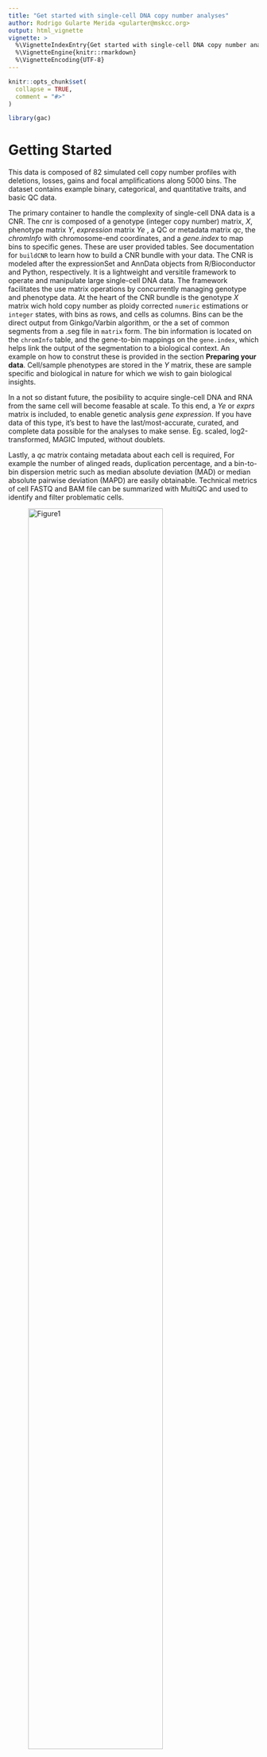 ```yaml
---
title: "Get started with single-cell DNA copy number analyses"
author: Rodrigo Gularte Merida <gularter@mskcc.org>
output: html_vignette
vignette: >
  %\VignetteIndexEntry{Get started with single-cell DNA copy number analyses}
  %\VignetteEngine{knitr::rmarkdown}
  %\VignetteEncoding{UTF-8}
---
```


```r
knitr::opts_chunk$set(
  collapse = TRUE,
  comment = "#>"
)
```

```r
library(gac)
```

# Getting Started

This data is composed of 82 simulated cell copy number profiles with deletions, losses, gains and focal amplifications along 5000 bins.  The dataset contains example binary, categorical, and quantitative traits, and basic QC data. 

The primary container to handle the complexity of single-cell DNA data is a CNR.  The cnr is composed of a genotype (integer copy number) matrix, *X*, phenotype matrix *Y*, _expression_ matrix *Ye* , a QC or metadata matrix *qc*, the *chromInfo* with chromosome-end coordinates, and a *gene.index* to map bins to specific genes.  These are user provided tables.  See documentation for `buildCNR` to learn how to build a CNR bundle with your data.  The CNR is modeled after the expressionSet and AnnData objects from R/Bioconductor and Python, respectively.  It is a lightweight and versitile framework to operate and manipulate large single-cell DNA data.  The framework facilitates the use matrix operations by concurrently managing genotype and phenotype data.  At the heart of the CNR bundle is the genotype *X* matrix wich hold copy number as ploidy corrected `numeric` estimations or `integer` states, with bins as rows, and cells as columns.  Bins can be the direct output from Ginkgo/Varbin algorithm, or the a set of common segments from a .seg file in `matrix` form.  The bin information is located on the `chromInfo` table, and the gene-to-bin mappings on the `gene.index`, which helps link the output of the segmentation to a biological context.  An example on how to construt these is provided in the section **Preparing your data**.  Cell/sample phenotypes are stored in the *Y* matrix, these are sample specific and biological in nature for which we wish to gain biological insights.

In a not so distant future, the posibility to acquire single-cell DNA and RNA from the same cell will become feasable at scale.  To this end, a *Ye* or _exprs_ matrix is included, to enable genetic analysis _gene expression_.  If you have data of this type, it's best to have the last/most-accurate, curated, and complete data possible for the analyses to make sense.  Eg. scaled, log2-transformed, MAGIC Imputed, without doublets.  

Lastly, a *qc* matrix containg metadata about each cell is required, For example the number of alinged reads, duplication percentage, and a bin-to-bin dispersion metric such as median absolute deviation (MAD) or median absolute pairwise deviation (MAPD) are easily obtainable.  Technical metrics of cell FASTQ and BAM file can be summarized with MultiQC and used to identify and filter problematic cells.

![Figure1](figures/CNR.png){ width=80% }

Figure 1. Schematic representation of the CNR bundle and how the different components are related.

## Preparing your data
Data should be in rectancular form, preferably as a data.frame or matrix.  The example data included in the package was generated as follows.

* Copy numbers are a sequence from 0 - 5 in 12 cells as our copy number data, with some added focal amplifcations in a bins, and noise in cells 5 and 11. Column names must be the `cellID`.

```r
## number of cells to simulate
n.cells <- 82

## set pattern
X <- as.data.frame(replicate(n = n.cells, expr = round(seq(0, 5, by = 5/4999), digits = 4)))
names(X) <- paste("cell", 0:(n.cells -1), sep = "")

## set focal
X[, 1] <- 2
X[801:840, 2:10] <- 12
X[800:843, 11:24] <- 18
X[1810:1860, 24:40] <- 22
X[3801:3881, 40:82] <- 80

## adding noisy cells
set.seed(2020)
noisy.cells <- sort(round(runif(floor(n.cells*0.08), min = 1, max = n.cells)))
for(i in noisy.cells) {
    X[,i] <- X[,i] + rnorm(5000)
}
```

* Phenotype in three forms, binary, categorical, and quantitive; and an additional two random variables. Must have one column named `cellID`, and must match those in the copy number matrix.

```r
Y <- data.frame(matrix(NA, nrow = n.cells, ncol = 9))
names(Y) <- c("cellID", "binary1", "binary2",
              "category1", "category2",
              "quantitative1", "quantitative2",
              "random1", "random2")
Y$cellID <- names(X)

Y$binary1 <- rep(c(0, 1), c(floor(n.cells * 0.2), ## 20% of the data
                            ceiling(n.cells * 0.8))) ## 80% of the data
Y$binary2 <- rep(c(1, 0), each = floor(n.cells/2)) ## 50:50 + NA if n.cells is an odd number

Y$category1 <- rep(LETTERS[1:3], round(c(0.33, 0.50, 0.17) * n.cells))
Y$category2 <- rep(LETTERS[26:24], round(c(0.17, 0.50, 0.33) * n.cells))

Y$quantitative1 <- c(rnorm(n = floor(n.cells * 0.2), mean = 2),
                     rnorm(n = ceiling(n.cells * 0.8), mean = 8))
Y$quantitative2 <- rev(seq(0, 20, by = 20/n.cells)[-1])
Y$quantitative2[noisy.cells] <- Y$quantitative2[noisy.cells] - abs(rnorm(1, 3))
Y$quantitative2[noisy.cells] <- Y$quantitative2[noisy.cells] + abs(rnorm(1, 3))

Y$random1 <- abs(rnorm(n.cells))
Y$random2 <- abs(rnorm(n.cells, mean = 200, sd = 300))
```

* QC metadata in this case will be limited to aligned reads (ReadsKept), median bin counts, amplified DNA concentrations, flow cytometry gate, and qc.status as PASS/FAIL.  Must have one column named `cellID`, and must match those in the copy number matrix and phenotype data. QC metrics of cells 5 and 11 are set similar to failed cells in an experiment.

This example was constructed using the following :
  * ReadsKept are simulated based on the recomended sequencing depth in [Baslan et al. 2015](https://pubmed.ncbi.nlm.nih.gov/25858951/)
  * MedianBinCouts assume uniform distribution of ReadsKept across all bins
  * DNA concentrations are simulated based on expected yields from WGA methods
  * Cells 5, and 11 set as FAIL
  
```r
qc <- data.frame(matrix(NA, nrow = n.cells, ncol = 6))
names(qc) <- c("cellID", "ReadsKept", "MedianBinCount",
               "dna.ng.ul", "sort.gate", "qc.status")

qc$cellID <- names(X)
qc$ReadsKept <- 2000000 + rnorm(n = n.cells, sd = 700000)
qc$MedianBinCount <- round(qc$ReadsKept/5000)
qc$dna.ng.ul <- 200 + rnorm(n = n.cells, sd = 70)
qc$sort.gate <- rep(c("p6", "p7"), c(floor(n.cells * 0.2),
                                     ceiling(n.cells * 0.8)))
qc$qc.status <- "PASS"
## match noisy cells to QC
qc$ReadsKept[c(noisy.cells)] <- abs(200000 + rnorm(n = 2, sd = 700000))
qc$qc.status[c(noisy.cells)] <- "FAIL"
```

* gene.index is prepared using biomart, requires bin information to map genes
Bin mappings are part of the chromInfo, and user supplied.  These can be downloaded from [Ginkgo](http://qb.cshl.edu/ginkgo/?q=/T1s5zj45ztcLxoVUMxjF) or [QDNAseq](https://bioconductor.org/packages/release/bioc/html/QDNAseq.html).  Ginkgo uses variable length bins with an equal mappability, vs QDNAseq which uses equally spaced bins with variable mappability.  For this example, we'll use the bins from [Baslan et al. 2012](https://pubmed.ncbi.nlm.nih.gov/22555242/) and are provided in the package.

```r
suppressPackageStartupMessages({
    library(GenomicRanges)
    library(biomaRt)
    library(dplyr)
})

## load example bin data
data(chromInfo)

## get ensembl genes w/HGNC symbol
grch37 <- useMart(biomart="ENSEMBL_MART_ENSEMBL",
                  dataset = "hsapiens_gene_ensembl",
                  host="https://grch37.ensembl.org",
                  path="/biomart/martservice")

grch37.genes <- getBM(attributes = c("ensembl_gene_id", "hgnc_symbol",
                                     "chromosome_name", "start_position",
                                     "end_position", "strand", "band",
                                     "gene_biotype"),
                      mart = grch37) %>%
    filter(chromosome_name %in% c(1:22, "X", "Y")) %>%
    arrange(chromosome_name, start_position)

## set up a genomic ranges object for the gene index annotation
( grch37.genes <- GRanges(seqnames = grch37.genes$chromosome_name,
                        ranges = IRanges(start = grch37.genes$start_position,
                                         end = grch37.genes$end_position,
                                         names = grch37.genes$ensembl_gene_id),
                        ensembl_gene_id = grch37.genes$ensembl_gene_id,
                        hgnc.symbol = grch37.genes$hgnc_symbol,
                        gene_biotype= grch37.genes$gene_biotype) )


## set up a genomic ranges object for the genome bins
( gr.5k <- GRanges(seqnames = chromInfo$bin.chrom,
                 ranges = IRanges(start = chromInfo$bin.start,
                                  end = chromInfo$bin.end,
                                  names = 1:nrow(chromInfo))) )

## find and print the overlaps
( gr.5k.grch37.genes <- findOverlaps(gr.5k, grch37.genes,
                                     ignore.strand = TRUE) )

tail( gr.5k.grch37.genes <- as.data.frame(gr.5k.grch37.genes)[!duplicated(gr.5k.grch37.genes@to),]  )

any(duplicated(gr.5k.grch37.genes$subjectHits))

## assign binID to each gene
grch37.genes.5k <- grch37.genes[gr.5k.grch37.genes$subjectHits]
grch37.genes.5k$bin.id <- gr.5k.grch37.genes$queryHits
grch37.genes.5k

## coerce to data.frame and keep unique genes with HGNC symbols
grch37.genes.5k <- data.frame(grch37.genes.5k) %>%
    filter(hgnc.symbol != "", !duplicated(hgnc.symbol)) %>%
    mutate(chrom = factor(seqnames, unique(seqnames))) %>%
    dplyr::select(hgnc.symbol, chrom, start, end, width, strand, ensembl_gene_id,
           gene_biotype, bin.id)

grch37.genes.5k$chrom <- factor(grch37.genes.5k$chrom, c(1:22, "X", "Y"))

cnr <- buildCNR(X = X, Y= Y, qc = qc, chromInfo = chromInfo, gene.index = grch37.genes.5k)

## example for changing loss threshold in round CNR
cnr2 <- buildCNR(X = X, Y= Y, qc = qc, chromInfo = chromInfo, gene.index = grch37.genes.5k, loss = 1.5) 

summary_cnr(cnr)
```

### View what data is present in the cnr
### make sure numbers of cells match in all objects
```r
data(cnr)
summary_cnr(cnr)
```

GAC makes use of [ComplexHeatmap](https://jokergoo.github.io/ComplexHeatmap-reference/book/).  ComplexHeatmap is one of the most powerful visualization tools available for R.  To use the richness of ComplexHeatmap, the `HeatmapCNR` function attempts to minimize the total number of presets.  Please visit the ComplexHeatmap documentation to take advantage of its potential.

The `HeatmapCNR` function will create a viable plot if you are in a time constraint.

```r
## a color scale to visualize the integer copy number is provided
## visualize genome-wide
HeatmapCNR(cnr, use_raster = TRUE)

## visualize genes of interest
HeatmapCNR(cnr, what = "genes", which.genes = c("CDK4", "MDM2", "TP53"), use_raster = TRUE)

```

## Working with a CNR
GAC is equiped with a couple of management functions that are prefixed with `add*`, `exclude*` and `keep*`.  

On a more frequent basis you will want to remove cells that have noisy profiles.  

For example to exclude cells that you have been deemed as "FAIL" b/c of low read counts you can do:

```r
## remove cells
( excl.cells <- cnr$qc$cellID[cnr$qc$qc.status == "FAIL"] )
cnrE <- excludeCells(cnr, excl = excl.cells)
sapply(cnrE, dim)

HeatmapCNR(cnrE, use_raster = TRUE)
```

Conversly, if you have multiple samples or have multiple conditions and wish to use only part of the data, you can use `keepCells`

e.g.
```r
## keep cells
## offset by 1 b/c cell names are 0 based
keep.cells <- setdiff(colnames(cnr$X), paste0("cell",noisy.cells-1))

cnrK <- keepCells(cnr, keep = keep.cells)
sapply(cnrK, dim)

HeatmapCNR(cnrK, use_raster = TRUE)

```

Lastly, if you perform a new experiment, and need to add additional cells  use the `addCells`

```r
## make new cells
newX <- data.frame(cbind(rep(c(5,2), c(3000, 2000)),
                         rep(c(2,4),  c(3000, 2000))))
names(newX) <- paste0("cell", c(n.cells+1, n.cells+2))
head(newX)

tail(newX)

## creating new phenotypes
newY <- head(cnr$Y, n = 2)
newY$cellID <- paste0("cell", c(n.cells+1, n.cells+2))
rownames(newY) <- newY$cellID

newY[, c(6:9)] <- newY[,c(6,9)]+3
newY

## creating new QC
newQC <- head(cnr$qc, 2)
newQC$cellID <- paste0("cell", c(n.cells+1, n.cells+2))
rownames(newQC) <- newQC$cellID
newQC$qc.status <- "FAIL"

newQC[,2:4] <- newQC[,2:4] + 2
newQC

## add cells
cnrA <- addCells(cnr, newX = newX, newY = newY, newqc = newQC)
sapply(cnrA, dim)
HeatmapCNR(cnrA, use_raster = TRUE)
```

If you run an algorithm to estimate genomic complexity or another parameter, you can add these to the Y matrix using `addPheno`

```r
## addPheno
rand3 <- data.frame(cellID = cnr$Y$cellID, rand3 = rnorm(nrow(cnr$Y), mean = 2, sd = 1))

cnr <- addPheno(cnr, df = rand3)
sapply(cnr, dim)

head(cnr$Y)

```

Similarly, if you run a qc metric such as Median Absolute Pairwise Deviance (MAPD) which is used to estimate how noisy the profiles are.  This estimate should be computed on the non-segmented bin estimates (this is not the right input for GAC as it requires you provided it segmented results). See documentation for [Ginkgo/Varbin](https://github.com/robertaboukhalil/ginkgo), MUMdex(http://mumdex.com), HMMcopy(https://bioconductor.org/packages/release/bioc/html/HMMcopy.html), or SCOPE(https://github.com/rujinwang/SCOPE) for details on how to perform the upstream analysis.

To add QC metrix use the `addQC`

```r
## add QC
mapdX <- data.frame(t(apply(cnr$X, 2, mapd)))
mapdX <- data.frame(cellID = rownames(mapdX), mapdX)

cnr <- addQC(cnr, df = mapdX)

head(cnr$qc)

```

Lastly, the goal of this tool is to facilitate the genetic, and statistical analysis of single-cell copy number data.  Most analysis will be carried out at the bin level.  Even if you aim to work with a single gene, the bin is the smallest independent unit for segmented data.  To add, for example, p-values to see which bins are linked to your phenotype the helper function is `addInfo`.


```r
## addInfo
fakePval <- data.frame(fakePval = runif(5000))
cnr <- addInfo(cnr, df = fakePval)
head(cnr$chromInfo)

fake.Gene.pval <- data.frame(hgnc.symbol = unique(cnr$gene.index$hgnc.symbol), fPval = runif(nrow(cnr$gene.index)))
cnr <- addGeneInfo(cnr, df = fake.Gene.pval)
head(cnr$gene.index)

```

## Clonal decomposition of cell populations based on copy number

Two methods are implemented: Heriarchical clustering, and Consensus Clustering

### Heirarchical Clustering

For this method we estimate Bray-Curtis Dissimilarty across all pairwise cells.  Heirarchical clustering is
then performed on the complete matrix with `phylo_cnr`.   To set the tree height and asign cluster membership,
we iteratively test various heights, and count the number of one-cell clusters, and multi-cell clusters.  By 
default `setBrayClusters` will set the height is set to the intersection between one-cell and multi-cell clusters. 
The package `ape` contains various functions to visualize heirarchical trees, a tree object class `phylo` 
is created to faciliate this. Bray-Dissimilarity membership is saved to the phenotype table `Y` as  `BrayC`, and
pairwise distances saved in `cbd`.


```r
cnr <- phylo_cnr(cnr, root.cell = "cell0")
cnr <- setBrayClusters(cnr)

table(cnr$Y$BrayC)
```

Internally, the operations to select the intersect above are:
```r
( mopc <- optClust(cnr, seq(0, 0.2, by = 0.005)) )

plotCL(mopc)

## select a different tree height
minimum.intersect(mopc)
sc.tree.height <- 0.06

## to overwrite the tree.height
cnr <- cnr
cnr$Y <- cnr$Y[, -c(grep("BrayC", names(cnr$Y)))]

cnr <- setBrayClusters(cnr, tree.height = sc.tree.height)
```

#### Single-cell dendrogram with tree height for cluster membership
```r
plot(cnr[["hcdb"]])
abline(h = cnr$tree.height, col = "#D40000")
text(1, y = cnr$tree.height,
     labels = paste("tree.height =", cnr$tree.height),
     adj = c(0, 0))
```

#### Other tree types from package ape using the `phylo` class
```r
cnr[["phylo"]]
plot(cnr[["phylo"]])
```

## Consensus clustering
In addition, we implemented [ConsensusClusterPlus](https://bioconductor.org/packages/release/bioc/html/ConsensusClusterPlus.html) using the function `run_consensus_clustering` directly on the CNR.  Optimum number of clusters is based on the maximum number of stable clusters ([Meyer et al. 2013](https://arxiv.org/abs/1408.0967)).  Stable Cluster membership is saved to the phenotype table `Y` as  `ConsensusC`.  K parameter (kCC) and number of stable clusters (sK) are saved into `cnr[["optK"]]`.  The table of kCC, and kS is saved as `cnr[["kStats"]]`.

```r
cnr <- run_consensus_clustering(cnr, maxK = 20)

cnr <- doKSpectral(cnr)

cnr$kStats

cnr$optK

cnr <- setKcc(cnr)

plot_ccp(cnr)

table(cnr$Y$ConsensusC)
```

```r
HeatmapCNR(cnr,
           column_split = cnr$Y$ConsensusC,
           column_gap = unit(0, "mm"),
           top_annotation =
               HeatmapAnnotation(df = cnr$Y[, c("BrayC", "ConsensusC")],
                                 simple_anno_size = unit(3, "mm")),
           border = TRUE,
           use_raster = TRUE)
```


## Cluster heterogeneity
Sample heterogeneity based on clustering can be estimated using `cluster_heterogeneity`.  The function returns a table with the same name containing the counts of each cluster, frequency, and other stats.  Furthermore, it returns a vector in the phenotype table `Y` named `final_cluster`.  There is no default cluster_column to use, one must choose either BrayC, ConsensusC, or if clustering was done outside GAC, these clusters can be imported to `Y` to be used here.

```r
cnr <- cluster_heterogeneity(cnr, cluster_column = "ConsensusC")

cnr$cluster_heterogeneity
```

## Cluster Summary Profiles
The function `get_cluster_profiles` is used to summarize the genetic profile of each cluster.  Cluster summary profiles are saved in `cnr[["DDRC.df"]]`.
```r
segCol <- circlize::colorRamp2(breaks = c(0:5, 10, 20, 40, 80),
                     colors = c("#F2D200", "#318CE7", "#FFFFFF",
                                "#FFA89F", "#FF523F", "#D40000",
                                "#7F7F7F", "#636363", "#515151",
                                "#303030"))

cnr <- get_cluster_profiles(cnr)

chrAnnoLeft <- create_chromosome_annotation(cnr, side = "left")

Heatmap(cnr$DDRC.df, col = segCol, cluster_rows = FALSE, cluster_columns = FALSE,
        column_labels = paste(names(cnr$uclust), "(n =", cnr$uclust, ")" ),
        left_annotation = chrAnnoLeft)

```

## Phylogenetic analysis of clones
The function `phylo_ddrc` was created to perform a phylogenetic analysis of clones. First a pairwise Bray-Curtis disimilarity, then the phylogeny is constructed using Neighbourhood Joining, finally the tree is rooted if a `root.clone` is provided.


```r
cnr <- phylo_ddrc(cnr, root.clone = "X2")

plot(cnr$DDRC.phylo)
```


## VDJ genotyping
To asses weather T-cells or B-cells are present in the cell populations, the function genotype_vdj will classify cells containing VDJ deletions into T-cells, B-cells, or vdj.unspecified. A visualization function is also provided.


```r
cnr <- genotype_vdj(cnr)
vdjHeatmap(cnr, use_raster = TRUE)
```

## Example of a complete analysis pipeline
```r
library(tidyverse)

data(cnr)
noisy.cells <- cnr$qc$cellID[cnr$qc$qc.status == "FAIL"]
cnr <- cnr %>%
    excludeCells(excl = noisy.cells) %>%
    phylo_cnr(root.cell = "cell0") %>%
    setBrayClusters() %>%
    run_consensus_clustering(iters = 20, maxK = 40,
                             verbose = FALSE) %>%
    doKSpectral() %>%
    setKcc() %>%
    cluster_heterogeneity(by = "category1",
                          cluster_column = "ConsensusC") %>%
    get_cluster_profiles() %>%
    genotype_vdj() %>%
    phylo_ddrc(root.clone = "X2") %>%
    get_alteration_frequencies() 




```

```r
clone.colors <- rainbow(length(unique(cnr$Y$final_cluster)))
names(clone.colors) <- unique(cnr$Y$final_cluster)

HeatmapCNR(cnr,
           cluster_columns = FALSE,
           column_split = cnr$Y$final_cluster,
           top_annotation = HeatmapAnnotation(
               clone = cnr$Y$final_cluster,
               col = list(clone = clone.colors),
               border = TRUE),
           column_gap = unit(0, "mm"),
           border = TRUE,
           use_raster = TRUE)
```

```r
layout(mat = matrix(1:2, nrow = 1))
plot(cnr$phylo, main = "cell phylogenetic tree")
plot(cnr$DDRC.phylo, main = "clone phylogenetic tree")

```

## Analysis considerations

* Filtering noisy cells is an iterative process.  QC metrics such as ReadsAligned, MAPD, sequence quality, and other metrics are particularly useful to exclude technical artifacts.  Clustering can help spot groups of problematic cells.

* If the data does not contain a suitable root.cell, consider building an in-silico diploid cell, and clone to use in the analysis

* We prefer the use of Consensus Clustering with Spectral anaysis over heirarchical clustering.  The current set up is to select the maximum number of stable clones.  As a result, some larger clones may get broken up into two or three subclones. Future versions will be focused to address this.

* By default, consensus clustering is interated 200 times.  This number is particularly low, and should be increased.  The specific number of times will depend on the complexity of the data, and the confidence desired to separate specific groups of cells.  Our current analyses are set at `iter = 1000` and left to run over a weekend`

* Cluster Heterogeneity can be split by a variable.  E.g. sample, region information, histology, etc.


## Session Informatioin
```r
date()
sessionInfo()
```

